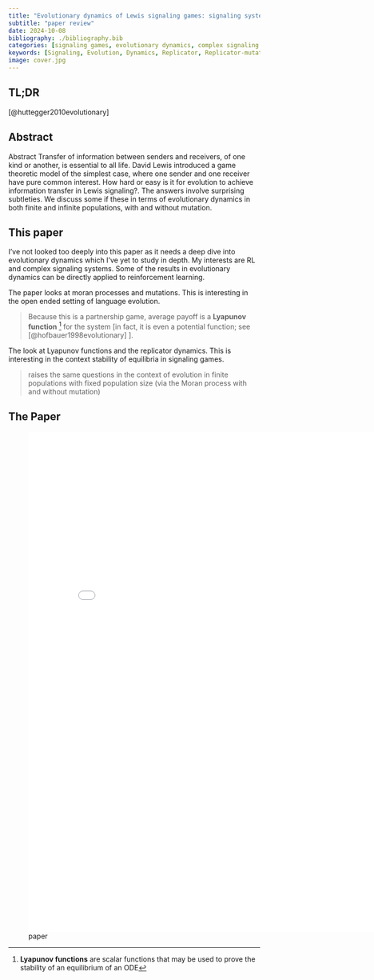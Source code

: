 ```yaml
---
title: "Evolutionary dynamics of Lewis signaling games: signaling systems vs. partial pooling"
subtitle: "paper review"
date: 2024-10-08
bibliography: ./bibliography.bib
categories: [signaling games, evolutionary dynamics, complex signaling system, stub]
keywords: [Signaling, Evolution, Dynamics, Replicator, Replicator-mutator, Moran]
image: cover.jpg
---
```


## TL;DR

[@huttegger2010evolutionary]


## Abstract

Abstract Transfer of information between senders and receivers, of one kind or
another, is essential to all life. David Lewis introduced a game theoretic model of the
simplest case, where one sender and one receiver have pure common interest. How
hard or easy is it for evolution to achieve information transfer in Lewis signaling?. The
answers involve surprising subtleties. We discuss some if these in terms of evolutionary
dynamics in both finite and infinite populations, with and without mutation.


## This paper 

I've not looked too deeply into this paper as it needs a deep dive into evolutionary dynamics 
which I've yet to study in depth. My interests are RL and complex signaling systems. 
Some of the results in evolutionary dynamics can be directly applied to reinforcement learning. 

The paper looks at moran processes and mutations. This is interesting in the open ended setting 
of language evolution.


> Because this is a partnership game, average payoff is a **Lyapunov function** ^[**Lyapunov functions** are scalar functions that may be used to prove the stability of an equilibrium of an ODE]  for the system [in fact, it is even a potential function; see [@hofbauer1998evolutionary] ].

The look at Lyapunov functions and the replicator dynamics. This is interesting in the context 
stability of equilibria in signaling games. 

> raises the same questions in the context of evolution in finite populations with fixed population size (via the Moran process with and without mutation)

## The Paper

![paper](./paper.pdf){.col-page width=800px height=1000px}
